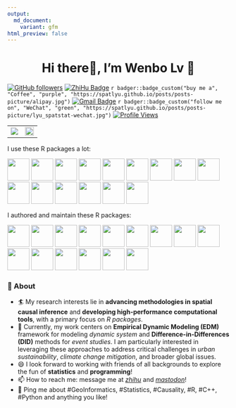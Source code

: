```yaml
---
output:
  md_document:
    variant: gfm
html_preview: false
---
```


<h1 align="center">Hi there👋, I'm Wenbo Lv 🌌</h1>

<!-- <h4 align="center">Loves Programming and Open Source!</h3> -->

[![GitHub followers](https://img.shields.io/github/followers/SpatLyu?label=Follow&style=social)](https://github.com/SpatLyu/?tab=follow)
[![ZhiHu Badge](https://img.shields.io/badge/1292-blue?logo=zhihu&logoColor=blue&label=Follower&labelColor=white&color=blue)](https://www.zhihu.com/people/lyu-geosocial)
`r badger::badge_custom("buy me a", "Coffee", "purple", "https://spatlyu.github.io/posts/posts-picture/alipay.jpg")`
[![Gmail Badge](https://img.shields.io/badge/-lyu.geosocial@gmail.com-c14438?style=flat-square&logo=Gmail&logoColor=white&link=mailto:lyu.geosocial@gmail.com)](mailto:lyu.geosocial@gmail.com)
`r badger::badge_custom("follow me on", "WeChat", "green", "https://spatlyu.github.io/posts/posts-picture/lyu_spatstat-wechat.jpg")`
[![Profile Views](https://komarev.com/ghpvc/?username=SpatLyu&label=Profile%20views&color=44be16&style=flat)](https://komarev.com/ghpvc/?username=SpatLyu&label=Profile%20views&color=44be16&style=flat)

<p align="center">
  <table>
    <tr>
      <td>
        <img src="https://github-readme-stats.vercel.app/api?username=SpatLyu&show_icons=true" />
      </td>
      <td>
        <img src="https://github-profile-trophy.vercel.app/?username=spatlyu" style="width: 100%;"/>
      </td>
    </tr>
  </table>
</p>

I use these R packages a lot: 

<p align="left"> 
  <a href="https://github.com/RcppCore/Rcpp"         ><img 
src="./logos/Rcpp.png"                  width="50px"/></a>
  <a href="https://github.com/tidyverse/dplyr"       ><img 
src="./logos/dplyr.png"                 width="50px"/></a>
  <a href="https://github.com/tidyverse/ggplot2"     ><img 
src="./logos/ggplot2.png"               width="50px"/></a>
  <a href="https://github.com/r-spatial/sf"          ><img 
src="./logos/sf.png"                    width="50px"/></a>
  <a href="https://github.com/rspatial/terra"        ><img 
src="./logos/terra.png"                 width="50px"/></a>
  <a href="https://github.com/rstudio/rmarkdown"     ><img 
src="./logos/rmarkdown.png"             width="50px"/></a>
  <a href="https://github.com/tidyverse/purrr"       ><img 
src="./logos/purrr.png"                 width="50px"/></a>
  <a href="https://github.com/tidyverse/tibble"      ><img 
src="./logos/tibble.png"                width="50px"/></a>
  <a href="https://github.com/r-lib/usethis"         ><img 
src="./logos/usethis.png"               width="50px"/></a>
  <a href="https://github.com/r-lib/devtools"        ><img 
src="./logos/devtools.png"              width="50px"/></a>
  <a href="https://github.com/r-spatial/rgee"        ><img 
src="./logos/rgee.png"                  width="50px"/></a>
  <a href="https://github.com/r-tmap/tmap"           ><img
src="./logos/tmap.png"                  width="50px"/></a>
  <a href="https://github.com/r-spatial/qgisprocess" ><img 
src="./logos/qgisprocess.png"           width="50px"/></a>
  <a href="https://github.com/Rdatatable/data.table/"><img 
src="./logos/data.table.png"            width="50px"/></a>
  <a href="https://github.com/r-lib/rlang"           ><img 
src="./logos/rlang.png"                 width="50px"/></a>
<!--   <a href="https://github.com/r-lib/vctrs"           ><img  -->
<!-- src="./logos/vctrs.png"                 width="50px"/></a> -->
</p>

I authored and maintain these R packages:

<p align="left"> 
  <a href="https://github.com/ausgis/GD"             ><img 
src="./logos/gd.png"                    width="50px"/></a>
  <a href="https://github.com/ausgis/geocomplexity"  ><img 
src="./logos/geocomplexity.png"         width="50px"/></a>
  <a href="https://github.com/stscl/cisp"            ><img 
src="./logos/cisp.png"                  width="50px"/></a>
  <a href="https://github.com/stscl/sesp"            ><img 
src="./logos/sesp.png"                  width="50px"/></a>
  <a href="https://github.com/stscl/itmsa"           ><img 
src="./logos/itmsa.png"                 width="50px"/></a>
  <a href="https://github.com/stscl/gdverse"         ><img 
src="./logos/gdverse.png"               width="50px"/></a>
  <a href="https://github.com/stscl/sdsfun"          ><img 
src="./logos/sdsfun.png"                width="50px"/></a>
  <a href="https://github.com/stscl/spEDM"           ><img 
src="./logos/spEDM.png"                 width="50px"/></a>
  <a href="https://github.com/stscl/tEDM"            ><img 
src="./logos/tEDM.png"                  width="50px"/></a>
  <a href="https://github.com/stscl/infocausality"   ><img 
src="./logos/infocausality.png"         width="50px"/></a>
  <a href="https://github.com/stscl/geocn"           ><img 
src="./logos/geocn.png"                 width="50px"/></a>
  <a href="https://github.com/SpatLyu/tidyrgeoda"    ><img 
src="./logos/tidyrgeoda.png"            width="50px"/></a>
  <a href="https://github.com/stscl/arcR"            ><img
src="./logos/arcR.png"                  width="50px"/></a>
  <a href="https://github.com/SpatLyu/spEcula"       ><img 
src="./logos/spEcula.png"               width="50px"/></a>
  <a href="https://github.com/stscl/sptorch"         ><img 
src="./logos/sptorch.png"               width="50px"/></a>
</p>
  
### 🧐 About

<!-- - 🔭 I am currently a research assistant at *The Hong Kong University of Science and Technology (Guangzhou)* and *The Hong Kong Polytechnic University*. -->
- 🏄 My research interests lie in **advancing methodologies in spatial causal inference** and **developing high-performance computational tools**, with a primary focus on *R packages*. 
- 🔬 Currently, my work centers on **Empirical Dynamic Modeling (EDM)** framework for modeling *dynamic system* and **Difference-in-Differences (DID)** methods for *event studies*. I am particularly interested in leveraging these approaches to address critical challenges in *urban sustainability*, *climate change mitigation*, and broader global issues.
- 😄 I look forward to working with friends of all backgrounds to explore the fun of **statistics** and **programming**!
- 📫 How to reach me: message me at [*zhihu*](https://www.zhihu.com/people/lyu-geosocial) and [*mastodon*](https://mastodon.social/@SpatLyu)!
- 💬 Ping me about #GeoInformatics, #Statistics, #Causality, #R, #C++, #Python and anything you like!